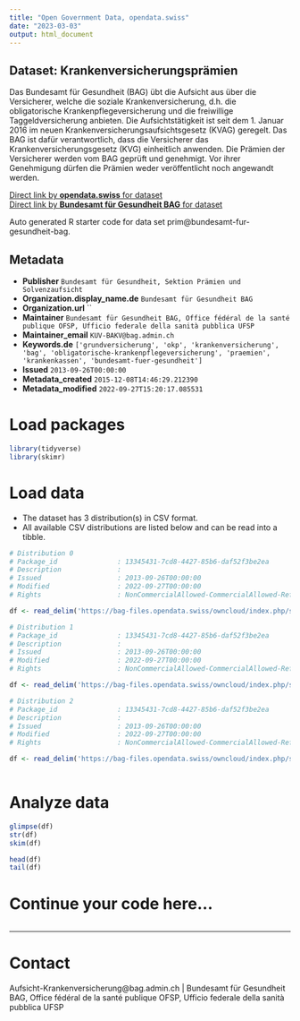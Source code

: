 ```yaml
---
title: "Open Government Data, opendata.swiss"
date: "2023-03-03"
output: html_document
---
```


## Dataset: Krankenversicherungsprämien

Das Bundesamt für Gesundheit (BAG) übt die Aufsicht aus über die Versicherer, welche die soziale Krankenversicherung, d.h. die obligatorische Krankenpflegeversicherung und die freiwillige Taggeldversicherung anbieten. Die Aufsichtstätigkeit ist seit dem 1. Januar 2016 im neuen Krankenversicherungsaufsichtsgesetz (KVAG) geregelt. Das BAG ist dafür verantwortlich, dass die Versicherer das Krankenversicherungsgesetz (KVG) einheitlich anwenden. Die Prämien der Versicherer werden vom BAG geprüft und genehmigt. Vor ihrer Genehmigung dürfen die Prämien weder veröffentlicht noch angewandt werden.

[Direct link by **opendata.swiss** for dataset](https://opendata.swiss/de/dataset/health-insurance-premiums)<br>
[Direct link by **Bundesamt für Gesundheit BAG** for dataset](https://www.priminfo.admin.ch/fr/praemien)

Auto generated R starter code for data set prim@bundesamt-fur-gesundheit-bag.

## Metadata

- **Publisher** `Bundesamt für Gesundheit, Sektion Prämien und Solvenzaufsicht`
- **Organization.display_name.de** `Bundesamt für Gesundheit BAG`
- **Organization.url** ``
- **Maintainer** `Bundesamt für Gesundheit BAG, Office fédéral de la santé publique OFSP, Ufficio federale della sanità pubblica UFSP`
- **Maintainer_email** `KUV-BAKV@bag.admin.ch`
- **Keywords.de** `['grundversicherung', 'okp', 'krankenversicherung', 'bag', 'obligatorische-krankenpflegeversicherung', 'praemien', 'krankenkassen', 'bundesamt-fuer-gesundheit']`
- **Issued** `2013-09-26T00:00:00`
- **Metadata_created** `2015-12-08T14:46:29.212390`
- **Metadata_modified** `2022-09-27T15:20:17.085531`


# Load packages

```r

library(tidyverse)
library(skimr)

```

# Load data

-   The dataset has 3 distribution(s) in CSV format.
-   All available CSV distributions are listed below and can be read into a tibble.

```r

# Distribution 0
# Package_id               : 13345431-7cd8-4427-85b6-daf52f3be2ea
# Description              : 
# Issued                   : 2013-09-26T00:00:00
# Modified                 : 2022-09-27T00:00:00
# Rights                   : NonCommercialAllowed-CommercialAllowed-ReferenceRequired

df <- read_delim('https://bag-files.opendata.swiss/owncloud/index.php/s/83Vtexg1buoOk6M')

# Distribution 1
# Package_id               : 13345431-7cd8-4427-85b6-daf52f3be2ea
# Description              : 
# Issued                   : 2013-09-26T00:00:00
# Modified                 : 2022-09-27T00:00:00
# Rights                   : NonCommercialAllowed-CommercialAllowed-ReferenceRequired

df <- read_delim('https://bag-files.opendata.swiss/owncloud/index.php/s/xfkW838taWpI7XX')

# Distribution 2
# Package_id               : 13345431-7cd8-4427-85b6-daf52f3be2ea
# Description              : 
# Issued                   : 2013-09-26T00:00:00
# Modified                 : 2022-09-27T00:00:00
# Rights                   : NonCommercialAllowed-CommercialAllowed-ReferenceRequired

df <- read_delim('https://bag-files.opendata.swiss/owncloud/index.php/s/uUa96cu6sNf75I8')



```

# Analyze data

```r

glimpse(df)
str(df)
skim(df)

head(df)
tail(df)

```

# Continue your code here...

```r

```

------------------------------------------------------------------------

# Contact

Aufsicht-Krankenversicherung@bag.admin.ch | Bundesamt für Gesundheit BAG, Office fédéral de la santé publique OFSP, Ufficio federale della sanità pubblica UFSP

